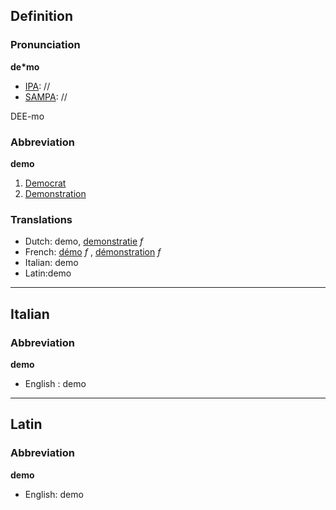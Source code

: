==Definition==
===Pronunciation===

'''de*mo'''
*[[IPA]]: //
*[[SAMPA]]: //
DEE-mo
===Abbreviation===
'''demo'''

#[[Democrat]]
#[[Demonstration]]

===Translations===

*Dutch: demo, [[demonstratie]] ''f''
*French: [[démo]] ''f'' , [[démonstration]] ''f''
*Italian: demo
*Latin:demo

----
==Italian==
===Abbreviation===
'''demo'''

*English : demo

----
==Latin==
===Abbreviation===
'''demo'''
*English: demo